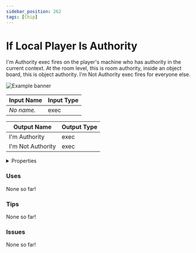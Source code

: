 ```yaml
---
sidebar_position: 262
tags: [Chip]
---
```


# If Local Player Is Authority

I'm Authority exec fires on the player's machine who has authority in the current context. At the room level, this is room authority, inside an object board, this is object authority. I'm Not Authority exec fires for everyone else.



![Example banner](./assets/b8b667b9-7b55-4b8d-b116-abef220777e2.svg)

| Input Name | Input Type |
|-----------|-----------|
| *No name.* | exec |

| Output Name | Output Type |
|-----------|-----------|
| I'm Authority | exec |
| I'm Not Authority | exec |


<details>
  <summary>Properties</summary>
  <div>
    <div>
    <table>
      <thead>
        <tr>
          <th>Is beta required?</th>
          <th>❌</th>
        </tr>
        <tr>
          <th>Is this chip a trolling risk?</th>
          <th>❌</th>
        </tr>
        <tr>
          <th>Chip UUID</th>
          <th>b8b667b9-7b55-4b8d-b116-abef220777e2</th>
        </tr>
      </thead>
    </table>
    </div>
  </div>
</details>

### Uses

None so far!

### Tips

None so far!

### Issues

None so far!